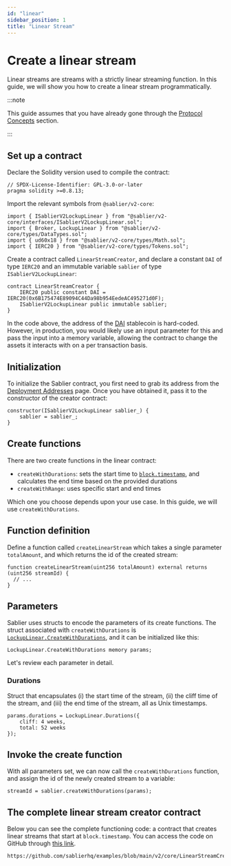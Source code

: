 ```yaml
---
id: "linear"
sidebar_position: 1
title: "Linear Stream"
---
```



# Create a linear stream

Linear streams are streams with a strictly linear streaming function. In this guide, we will show you how to create a
linear stream programmatically.

:::note

This guide assumes that you have already gone through the [Protocol Concepts](/concepts/protocol/01-streaming) section.

:::

<AdmonitionSimpleCode />

## Set up a contract

Declare the Solidity version used to compile the contract:

```solidity
// SPDX-License-Identifier: GPL-3.0-or-later
pragma solidity >=0.8.13;
```

Import the relevant symbols from `@sablier/v2-core`:

```solidity
import { ISablierV2LockupLinear } from "@sablier/v2-core/interfaces/ISablierV2LockupLinear.sol";
import { Broker, LockupLinear } from "@sablier/v2-core/types/DataTypes.sol";
import { ud60x18 } from "@sablier/v2-core/types/Math.sol";
import { IERC20 } from "@sablier/v2-core/types/Tokens.sol";
```

Create a contract called `LinearStreamCreator`, and declare a constant `DAI` of type `IERC20` and an immutable variable
`sablier` of type `ISablierV2LockupLinear`:

```solidity
contract LinearStreamCreator {
    IERC20 public constant DAI = IERC20(0x6B175474E89094C44Da98b954EedeAC495271d0F);
    ISablierV2LockupLinear public immutable sablier;
}
```

In the code above, the address of the [DAI](https://makerdao.com) stablecoin is hard-coded. However, in production, you
would likely use an input parameter for this and pass the input into a memory variable, allowing the contract to change
the assets it interacts with on a per transaction basis.

## Initialization

To initialize the Sablier contract, you first need to grab its address from the
[Deployment Addresses](/contracts/v2/addresses) page. Once you have obtained it, pass it to the constructor of the
creator contract:

```solidity
constructor(ISablierV2LockupLinear sablier_) {
    sablier = sablier_;
}
```

## Create functions

There are two create functions in the linear contract:

- `createWithDurations`: sets the start time to
  [`block.timestamp`](https://docs.soliditylang.org/en/v0.8.19/cheatsheet.html#global-variables), and calculates the end
  time based on the provided durations
- `createWithRange`: uses specific start and end times

Which one you choose depends upon your use case. In this guide, we will use `createWithDurations`.

<ERC20Steps />

## Function definition

Define a function called `createLinearStream` which takes a single parameter `totalAmount`, and which returns the id of
the created stream:

```solidity
function createLinearStream(uint256 totalAmount) external returns (uint256 streamId) {
  // ...
}
```

## Parameters

Sablier uses structs to encode the parameters of its create functions. The struct associated with `createWithDurations`
is [`LockupLinear.CreateWithDurations`](/docs/contracts/v2/reference/core/types/library.LockupLineam), and it can be
initialized like this:

```solidity
LockupLinear.CreateWithDurations memory params;
```

Let's review each parameter in detail.

<ParamSender />

<ParamRecipient />

<ParamTotalAmount />

<ParamAsset />

<ParamCancelable />

<ParamBroker />

### Durations

Struct that encapsulates (i) the start time of the stream, (ii) the cliff time of the stream, and (iii) the end time of
the stream, all as Unix timestamps.

```solidity
params.durations = LockupLinear.Durations({
    cliff: 4 weeks,
    total: 52 weeks
});
```

## Invoke the create function

With all parameters set, we can now call the `createWithDurations` function, and assign the id of the newly created
stream to a variable:

```solidity
streamId = sablier.createWithDurations(params);
```

## The complete linear stream creator contract

Below you can see the complete functioning code: a contract that creates linear streams that start at `block.timestamp`.
You can access the code on GitHub through
[this link](https://github.com/sablierhq/examples/blob/main/v2/core/LinearStreamCreator.sol).

```solidity reference title="Linear Stream Creator"
https://github.com/sablierhq/examples/blob/main/v2/core/LinearStreamCreator.sol
```

[^1]: If creating streams on behalf of end users, they will have to approve your contract first.
